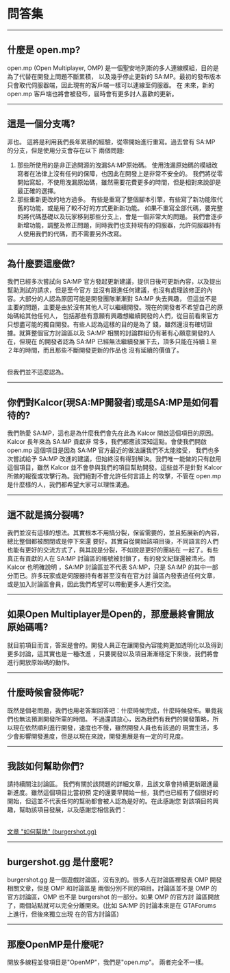 <h1>問答集</h1>

<hr />
<h2>什麼是 open.mp?</h2>

open.mp (Open Multiplayer, OMP) 是一個聖安地列斯的多人連線模組，目的是為了代替在開發上問題不斷累積，
以及幾乎停止更新的 SA:MP。最初的發布版本只會取代伺服器端，因此現有的客戶端一樣可以連線至伺服器。 在
未來，新的 open.mp 客戶端也將會被發布，屆時會有更多討人喜歡的更新。

<hr />
<h2>這是一個分支嗎?</h2>

非也。 這將是利用我們長年累積的經驗，從零開始進行重寫。過去曾有 SA:MP 的分支，但是使用分支會存在以下
兩個問題:

<ol>
<li>
那些所使用的是非正途開源的洩漏SA:MP原始碼。
使用洩漏原始碼的模組改寫者在法律上沒有任何的保障，也因此在開發上是非常不安全的。
我們將從零開始寫起，不使用洩漏原始碼，雖然需要花費更多的時間，但是相對來說卻是最正確的選擇。
</li>
<li>
那些重新更改的地方過多。
有些是重寫了整個腳本引擎，有些寫了新功能取代舊的功能，或是用了較不好的方式更新新功能。
如果不重寫全部代碼，要完整的將代碼基礎以及玩家移到那些分支上，會是一個非常大的問題。
我們會逐步新增功能，調整及修正問題，同時我們也支持現有的伺服器，允許伺服器持有人使用我們的代碼，而不需要另外改寫。
</li>
</ol>
<hr />
<h2>為什麼要這麼做?</h2>

我們已經多次嘗試向 SA:MP 官方發起更新建議，提供日後可更新內容，以及提出幫助測試的請求，但是至今官方
並沒有跟進任何建議，也沒有處理該修正的內容。大部分的人認為原因可能是開發團隊漸漸對 SA:MP 失去興趣，
但這並不是主要的問題，主要是由於沒有其他人可以繼續開發。現在的開發者不希望自己的原始碼給其他任何人，
包括那些有意願有興趣想繼續開發的人們，從目前看來官方只想盡可能的獨自開發。有些人認為這樣的目的是為了
錢，雖然還沒有確切證據。就算整個官方討論區以及 SA:MP 相關的討論群組仍有著有心願意開發的人在，但現在
的開發者認為 SA:MP 已經無法繼續發展下去，頂多只能在持續１至２年的時間，而且那些不斷開發更新的作品也
沒有延續的價值了。

<br />
但我們並不這麼認為。
<hr />
<h2>你們對Kalcor(現SA:MP開發者)或是SA:MP是如何看待的?</h2>

我們熱愛 SA:MP，這也是為什麼我們會先在此為 Kalcor 開啟這個項目的原因。 Kalcor 長年來為 SA:MP 貢獻非
常多，我們都應該深知這點。會使我們開啟 open.mp 這個項目是因為 SA:MP 官方最近的做法讓我們不太能接受，
我們也多次嘗試給予 SA:MP 改進的建議，但始終沒有得到解決。我們唯一能做的只有啟用這個項目，雖然 Kalcor
並不會參與我們的項目幫助開發。這些並不是針對 Kalcor 所做的報復或攻擊行為。我們絕對不會允許任何言語上
的攻擊，不管在 open.mp 是什麼樣的人，我們都希望大家可以理性溝通。

<hr />
<h2>這不就是搞分裂嗎?</h2>

我們並沒有這樣的想法。其實根本不用搞分裂，保留需要的，並且拓展新的內容，總比整個都被關閉或是停下來還
要好。其實自從開始該項目後，不同語言的人們也能有更好的交流方式了，與其說是分裂，不如說是更好的團結在
一起了。有些真正有貢獻的人在 SA:MP 討論區的帳號被封鎖了，有的發文紀錄還被清光。而 Kalcor 也明確說明
，SA:MP 討論區並不代表 SA:MP，只是 SA:MP 的其中一部分而已。許多玩家或是伺服器持有者甚至沒有在官方討
論區內發表過任何文章，或是加入討論區會員，因此我們希望可以帶動更多人進行交流。

<hr />
<h2>如果Open Multiplayer是Open的，那麼最終會開放原始碼嗎?</h2>

就目前項目而言，答案是會的。開發人員正在讓開發內容能夠更加透明化以及得到更多討論，這其實也是一種改進
，只要開發以及項目漸漸穩定下來後，我們將會進行開放原始碼的動作。

<hr />
<h2>什麼時候會發佈呢?</h2>

既然是個老問題，我們也用老答案回答吧：什麼時候完成，什麼時候發佈。畢竟我們也無法預測開發所需的時間。
不過還請放心，因為我們有我們的開發策略，所以現在依然順利進行開發，速度也不慢，雖然開發人員也有該過的
現實生活，多少會影響開發進度，但是以現在來說，開發進展是有一定的可見度。

<hr />
<h2>我該如何幫助你們?</h2>

請持續關注討論區。 我們有關於該問題的詳細文章，且該文章會持續更新跟進最新進度。雖然這個項目比當初預
定的還要早開始一些，我們也已經有了個很好的開始，但這並不代表任何的幫助都會被人認為是好的。在此感謝您
對該項目的興趣，幫助該項目發展，以及感謝您相信我們：

<br />
<a href="https://www.burgershot.gg/showthread.php?tid=99">
<u>文章 "如何幫助" (burgershot.gg)</u>
</a>
<hr />
<h2>burgershot.gg 是什麼呢?</h2>

burgershot.gg 是一個遊戲討論區，沒有別的。很多人在討論區裡發表 OMP 開發相關文章，但是 OMP 和討論區是
兩個分別不同的項目。討論區並不是 OMP 的官方討論區，OMP 也不是 burgershot 的一部分。如果 OMP 的官方討
論區開放了，兩個站點就可以完全分離開來。(比如 SA:MP 的討論本來是在 GTAForums 上進行，但後來獨立出現
在的官方討論區)

<hr />
<h2>那麼OpenMP是什麼呢?</h2>
開放多線程並發項目是"OpenMP"，我們是"open.mp"。 兩者完全不一樣。
